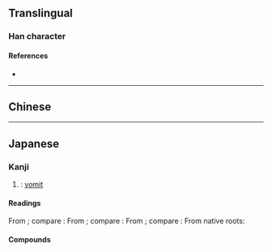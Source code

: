 {{also|嘔}}
{{character info}}
==Translingual==

===Han character===
{{Han char|rn=30|rad=口|as=04|sn=7|four=|canj=RSK|ids=⿰口区}}

====References====
* {{Han ref|kx=0181.191|hdz=10587.040|uh=5455|ud=21589}}

----

==Chinese==
{{zh-see|嘔}}

----

==Japanese==
{{ja-kanji forms|呕|嘔|ex=y}}

===Kanji===
{{ja-kanji|grade=|rs=口04|kyu=嘔}}

# {{ja-ex shin|嘔|sort=口04}}: [[vomit]]

====Readings====
From {{der|ja|ltc|-}} {{ltc-l|嘔|id=2}}; compare {{cog|cmn|嘔|tr=ǒu}}:
{{ja-readings
|goon=う
|kanon=おう
}}
From {{der|ja|ltc|-}} {{ltc-l|嘔|id=1}}; compare {{cog|cmn|嘔|tr=òu}}:
{{ja-readings
|goon=う
|kanon=おう
}}
From {{der|ja|ltc|-}}; compare {{cog|cmn|嘔|tr=xū}}:
{{ja-readings
|goon=く
|kanon=く
}}
From native {{w|Japanese_language|Japanese}} roots:
{{ja-readings
|kun=うた-う<うた-ふ, は-く
}}

====Compounds====
{{col2-u|ja
|{{ja-r|呕%唖|おう%あ|rom=-}}, {{ja-r|嘔%啞|おう%あ}}
|{{ja-r|呕%軋|おう%あつ|rom=-}}, {{ja-r|嘔%軋|おう%あつ}}
|{{ja-r|呕%呕%唖%唖|おう%おう%あ%あ|rom=-}}, {{ja-r|嘔%嘔%啞%啞|おう%おう%あ%あ}}
|{{ja-r|呕%吟|おう%ぎん|rom=-}}, {{ja-r|嘔%吟|おう%ぎん}} ({{ja-r|𧦅%吟|おう%ぎん|rom=-}}, {{ja-r|謳%吟|おう%ぎん|rom=-}})
|{{ja-r|呕%血|おう%けつ|rom=-}}, {{ja-r|嘔%血|おう%けつ}}
|{{ja-r|呕%泻|おう%しゃ|rom=-}}, {{ja-r|嘔%瀉|おう%しゃ}}
|{{ja-r|呕%泄|おう%せつ|rom=-}}, {{ja-r|嘔%泄|おう%せつ}}
|{{ja-r|呕%吐|おう%と|rom=-}}, {{ja-r|嘔%吐|おう%と}}
|{{ja-r|呕%呕|く%く|rom=-}}, {{ja-r|嘔%嘔|く%く}}
}}